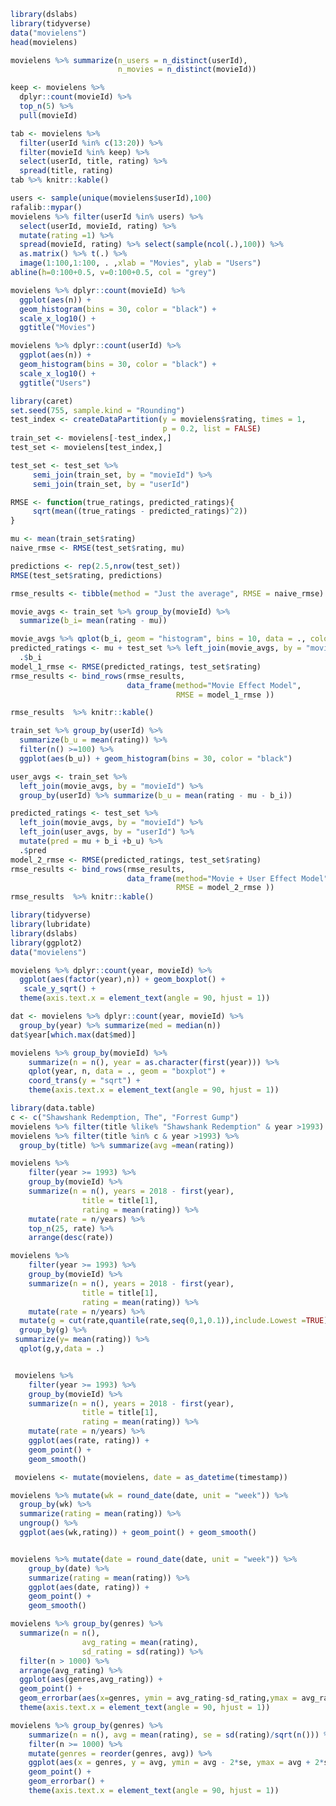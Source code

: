 

```r
library(dslabs)
library(tidyverse)
data("movielens")
head(movielens)

movielens %>% summarize(n_users = n_distinct(userId),
                        n_movies = n_distinct(movieId))

keep <- movielens %>%
  dplyr::count(movieId) %>%
  top_n(5) %>%
  pull(movieId)

tab <- movielens %>%
  filter(userId %in% c(13:20)) %>%
  filter(movieId %in% keep) %>%
  select(userId, title, rating) %>%
  spread(title, rating)
tab %>% knitr::kable()

users <- sample(unique(movielens$userId),100)
rafalib::mypar()
movielens %>% filter(userId %in% users) %>%
  select(userId, movieId, rating) %>%
  mutate(rating =1) %>%
  spread(movieId, rating) %>% select(sample(ncol(.),100)) %>%
  as.matrix() %>% t(.) %>%
  image(1:100,1:100, . ,xlab = "Movies", ylab = "Users")
abline(h=0:100+0.5, v=0:100+0.5, col = "grey")

movielens %>% dplyr::count(movieId) %>%
  ggplot(aes(n)) +
  geom_histogram(bins = 30, color = "black") +
  scale_x_log10() +
  ggtitle("Movies")

movielens %>% dplyr::count(userId) %>%
  ggplot(aes(n)) +
  geom_histogram(bins = 30, color = "black") +
  scale_x_log10() +
  ggtitle("Users")

library(caret)
set.seed(755, sample.kind = "Rounding")
test_index <- createDataPartition(y = movielens$rating, times = 1,
                                  p = 0.2, list = FALSE)
train_set <- movielens[-test_index,]
test_set <- movielens[test_index,]

test_set <- test_set %>% 
     semi_join(train_set, by = "movieId") %>%
     semi_join(train_set, by = "userId")

RMSE <- function(true_ratings, predicted_ratings){
     sqrt(mean((true_ratings - predicted_ratings)^2))
}

```
```r
mu <- mean(train_set$rating)
naive_rmse <- RMSE(test_set$rating, mu)

predictions <- rep(2.5,nrow(test_set))
RMSE(test_set$rating, predictions)

rmse_results <- tibble(method = "Just the average", RMSE = naive_rmse)

movie_avgs <- train_set %>% group_by(movieId) %>%
  summarize(b_i= mean(rating - mu))

movie_avgs %>% qplot(b_i, geom = "histogram", bins = 10, data = ., color = I("black"))
predicted_ratings <- mu + test_set %>% left_join(movie_avgs, by = "movieId") %>%
  .$b_i
model_1_rmse <- RMSE(predicted_ratings, test_set$rating)
rmse_results <- bind_rows(rmse_results,
                          data_frame(method="Movie Effect Model",
                                     RMSE = model_1_rmse ))

rmse_results  %>% knitr::kable()

```
```r
train_set %>% group_by(userId) %>%
  summarize(b_u = mean(rating)) %>%
  filter(n() >=100) %>%
  ggplot(aes(b_u)) + geom_histogram(bins = 30, color = "black")

user_avgs <- train_set %>% 
  left_join(movie_avgs, by = "movieId") %>%
  group_by(userId) %>% summarize(b_u = mean(rating - mu - b_i)) 

predicted_ratings <- test_set %>%
  left_join(movie_avgs, by = "movieId") %>%
  left_join(user_avgs, by = "userId") %>%
  mutate(pred = mu + b_i +b_u) %>%
  .$pred
model_2_rmse <- RMSE(predicted_ratings, test_set$rating)
rmse_results <- bind_rows(rmse_results,
                          data_frame(method="Movie + User Effect Model",
                                     RMSE = model_2_rmse ))
rmse_results  %>% knitr::kable()
```
```r
library(tidyverse)
library(lubridate)
library(dslabs)
library(ggplot2)
data("movielens")

movielens %>% dplyr::count(year, movieId) %>%
  ggplot(aes(factor(year),n)) + geom_boxplot() +
   scale_y_sqrt() +
  theme(axis.text.x = element_text(angle = 90, hjust = 1))

dat <- movielens %>% dplyr::count(year, movieId) %>%
  group_by(year) %>% summarize(med = median(n)) 
dat$year[which.max(dat$med)]

movielens %>% group_by(movieId) %>%
	summarize(n = n(), year = as.character(first(year))) %>%
	qplot(year, n, data = ., geom = "boxplot") +
	coord_trans(y = "sqrt") +
    theme(axis.text.x = element_text(angle = 90, hjust = 1))
```
```r
library(data.table)
c <- c("Shawshank Redemption, The", "Forrest Gump")
movielens %>% filter(title %like% "Shawshank Redemption" & year >1993)
movielens %>% filter(title %in% c & year >1993) %>%
  group_by(title) %>% summarize(avg =mean(rating)) 

movielens %>% 
	filter(year >= 1993) %>%
	group_by(movieId) %>%
	summarize(n = n(), years = 2018 - first(year),
				title = title[1],
				rating = mean(rating)) %>%
	mutate(rate = n/years) %>%
	top_n(25, rate) %>%
	arrange(desc(rate))
```
```r
movielens %>% 
	filter(year >= 1993) %>%
	group_by(movieId) %>%
	summarize(n = n(), years = 2018 - first(year),
				title = title[1],
				rating = mean(rating)) %>%
	mutate(rate = n/years) %>%
  mutate(g = cut(rate,quantile(rate,seq(0,1,0.1)),include.Lowest =TRUE)) %>%
  group_by(g) %>%
 summarize(y= mean(rating)) %>%
  qplot(g,y,data = .)


 movielens %>% 
	filter(year >= 1993) %>%
	group_by(movieId) %>%
	summarize(n = n(), years = 2018 - first(year),
				title = title[1],
				rating = mean(rating)) %>%
	mutate(rate = n/years) %>%
	ggplot(aes(rate, rating)) +
	geom_point() +
	geom_smooth()
```
```r
 movielens <- mutate(movielens, date = as_datetime(timestamp))

movielens %>% mutate(wk = round_date(date, unit = "week")) %>%
  group_by(wk) %>%
  summarize(rating = mean(rating)) %>%
  ungroup() %>%
  ggplot(aes(wk,rating)) + geom_point() + geom_smooth()


movielens %>% mutate(date = round_date(date, unit = "week")) %>%
	group_by(date) %>%
	summarize(rating = mean(rating)) %>%
	ggplot(aes(date, rating)) +
	geom_point() +
	geom_smooth()
```
```r
movielens %>% group_by(genres) %>%
  summarize(n = n(), 
				avg_rating = mean(rating),
				sd_rating = sd(rating)) %>%
  filter(n > 1000) %>%
  arrange(avg_rating) %>%
  ggplot(aes(genres,avg_rating)) + 
  geom_point() +
  geom_errorbar(aes(x=genres, ymin = avg_rating-sd_rating,ymax = avg_rating+sd_rating)) +
  theme(axis.text.x = element_text(angle = 90, hjust = 1))

movielens %>% group_by(genres) %>%
	summarize(n = n(), avg = mean(rating), se = sd(rating)/sqrt(n())) %>%
	filter(n >= 1000) %>% 
	mutate(genres = reorder(genres, avg)) %>%
	ggplot(aes(x = genres, y = avg, ymin = avg - 2*se, ymax = avg + 2*se)) + 
	geom_point() +
	geom_errorbar() + 
	theme(axis.text.x = element_text(angle = 90, hjust = 1))
```





